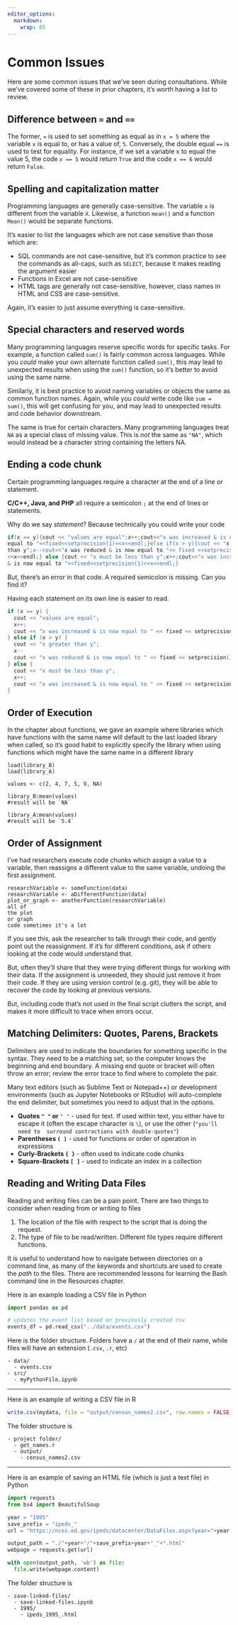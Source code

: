 ```yaml
---
editor_options: 
  markdown: 
    wrap: 65
---
```


# Common Issues

Here are some common issues that we've seen during consultations.  While we've covered some of these in prior chapters, it's worth having a list to review. 

## Difference between `=` and `==`

The former, `=` is used to set something as equal as in `x = 5` where
the variable `x` is equal to, or has a value of, `5`. Conversely, the
double equal `==` is used to test for equality. For instance, if we set
a variable x to equal the value 5, the code `x == 5` would return `True`
and the code `x == 6` would return `False`.\

## Spelling and capitalization matter

Programming languages are generally case-sensitive.  The variable `x` is 
different from the variable `X`. Likewise, a
function `mean()` and a function `Mean()` would be separate functions.

It's easier to list the languages which are not case sensitive than those which are:

- SQL commands are not case-sensitive, but it's common practice to see the 
commands as all-caps, such as `SELECT`, because it makes reading the argument easier
- Functions in Excel are not case-sensitive
- HTML tags are generally not case-sensitive, however, class names in HTML and 
CSS are case-sensitive.

Again, it's easier to just assume everything is case-sensitive.

## Special characters and reserved words

Many programming languages reserve specific words for specific tasks.
For example, a function called `sum()` is fairly common across
languages. While you *could* make your own alternate function called
`sum()`, this may lead to unexpected results when using the `sum()`
function, so it's better to avoid using the same name.

Similarly, it is best practice to avoid naming variables or objects the
same as common function names. Again, while you *could* write code like
`sum = sum()`, this will get confusing for you, and may lead to
unexpected results and code behavior downstream.

The same is true for certain characters. Many programming languages
treat `NA` as a special class of missing value. This is *not* the same
as `"NA"`, which would instead be a character string containing the
letters NA.

## Ending a code chunk

Certain programming languages require a character at the end of a line or statement.  

**C/C++, Java, and PHP** all require a semicolon `;` at the end of lines or statements.

Why do we say _statement_?  Because technically you could write your code 

```c
if(x == y){cout << "values are equal";x++;cout<<"x was increased & is now 
equal to "<<fixed<<setprecision(1)<<x<<endl;}else if(x > y){cout << "x greater 
than y";x--cout<<"x was reduced & is now equal to "<< fixed <<setprecision(1)
<<x<<endl;} else {cout << "x must be less than y";x++;cout<<"x was increased 
& is now equal to "<<fixed<<setprecision(1)<<x<<endl;}
```
But, there's an error in that code. A required semicolon is missing. 
Can you find it?  

Having each statement on its own line is easier to read.  
```c
if (x == y) {
  cout << "values are equal";
  x++;
  cout << "x was increased & is now equal to " << fixed << setprecision(1) << x << endl;
} else if (x > y) {
  cout << "x greater than y";
  x--
  cout << "x was reduced & is now equal to " << fixed << setprecision(1) << x << endl;
} else {
  cout << "x must be less than y";
  x++;
  cout << "x was increased & is now equal to " << fixed << setprecision(1) << x << endl;
}
```


## Order of Execution

In the chapter about functions, we gave an example where libraries which have 
functions with the same name will default to the last loaded library when called, 
so it's good habit to explicitly specify the library when using functions which 
might have the same name in a different library

```
load(library_B)
load(library_A)

values <- c(2, 4, 7, 5, 9, NA)

library_B:mean(values) 
#result will be `NA`

library_A:mean(values) 
#result will be `5.4`
```

## Order of Assignment

I've had researchers execute code chunks which assign a value to a variable, 
then reassigns a different value to the same variable, undoing the first
assignment.

```
researchVariable <- someFunction(data)
researchVariable <- aDifferentFunction(data)
plot_or_graph <- anotherFunction(researchVariable)
all of
the plot
or graph
code sometimes it's a lot
```

If you see this, ask the researcher to talk through their code, and gently point
out the reassignment.  If it's for different conditions, ask if others looking at 
the code would understand that. 

But, often they'll share that they were trying different things for working
with their data.  If the assignment is unneeded, they should just remove
it from their code.  If they are using version control (e.g. git), they will be
able to recover the code by looking at previous versions.  

But, including code that's not used in the final script clutters the script, and 
makes it more difficult to trace when errors occur.


## Matching Delimiters: Quotes, Parens, Brackets

Delimiters are used to indicate the boundaries for something specific in the 
syntax.  They need to be a matching set, so the computer knows the beginning and 
end boundary. A missing end quote or bracket will often throw an error; review 
the error trace to find where to complete the pair.

Many text editors (such as Sublime Text or Notepad++) or development environments 
(such as Jupyter Notebooks or RStudio)
will auto-complete the end delimiter, but sometimes
you need to adjust that in the options.

- **Quotes `" "` or `' '`** - used for text.  If used within text, you either have to 
escape it (often the escape character is `\`), or use the other (`"you'll need to 
surround contractions with double-quotes"`)
- **Parentheses `( )`** - used for functions or order of operation in expressions
- **Curly-Brackets `{ }`** - often used to indicate code chunks
- **Square-Brackets `[ ]`** - used to indicate an index in a collection

## Reading and Writing Data Files

Reading and writing files can be a pain point.  There are two things to consider 
when reading from or writing to files

1. The location of the file with respect to the script that is doing the request.
1. The type of file to be read/written.  Different file types require different functions.  

It is useful to understand how to navigate between directories on a command line, as 
many of the keywords and shortcuts are used to create the *path* to the files.
There are recommended lessons for learning the Bash command line in the Resources chapter.

Here is an example loading a CSV file in Python
```python
import pandas as pd

# updates the event list based on previously created csv
events_df = pd.read_csv("../data/events.csv")
```

Here is the folder structure.  Folders have a `/` at the end of their name, while
files will have an extension (`.csv`, `.r`, etc)
```
- data/
  - events.csv
- src/
  - myPythonFile.ipynb
```
<hr>

Here is an example of writing a CSV file in R
```r
write.csv(mydata, file = "output/census_names2.csv", row.names = FALSE)
```

The folder structure is
```
- project folder/
  - get_names.r
  - output/
    - census_names2.csv
```
<hr>
Here is an example of saving an HTML file (which is just a text file) in Python
```python
import requests
from bs4 import BeautifulSoup

year = "1995"
save_prefix = "ipeds_" 
url = "https://nces.ed.gov/ipeds/datacenter/DataFiles.aspx?year="+year

output_path = "./"+year+"/"+save_prefix+year+"_"+".html"
webpage = requests.get(url)

with open(output_path, 'wb') as file:
  file.write(webpage.content) 
```

The folder structure is
```
- save-linked-files/
  - save-linked-files.ipynb
  - 1995/
    - ipeds_1995_.html
```
